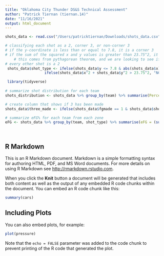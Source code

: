 ```yaml
---
title: "Oklahoma City Thunder DS&S Technical Assessment"
author: "Patrick Tiernan (tiernan.14)"
date: "11/16/2021"
output: html_document
---
```


```r
shots_data <- read.csv("/Users/patricktiernan/Downloads/shots_data.csv")

# classifying each shot as a 2, corner 3, or non-corner 3
# if the y-coordinate is less than or equal to 7.8, it is a corner 3
# if the sum of the squared x and y values is greater than 23.75^2, it is a non-corner 3
    # this comes from pythagorean theorem, and we are looking to see if the diagonal is greater than 23.75
# every other shot is a 2
 shots_data$shot_type <- ifelse(shots_data$y <= 7.8 & abs(shots_data$x) > 22, "C3",
                  ifelse(shots_data$x^2 + shots_data$y^2 > 23.75^2, "NC3", "2PT"))

 library(tidyverse)
 
# summarize shot distribution for each team
shots_distribution <- shots_data %>% group_by(team) %>% summarise(Percent_2s = mean(shot_type == "2PT"), Percent_NonCorner3s = mean(shot_type == "NC3"), Percent_Corner3s = mean(shot_type == "C3"))

# create column that shows if 3 has been made
shots_data$three_made <- ifelse(shots_data$fgmade == 1 & shots_data$shot_type != "2PT", 1, 0)

# summarize eFG% for each team from each zone
eFG <- shots_data %>% group_by(team, shot_type) %>% summarise(eFG = (sum(fgmade) + (.5* sum(three_made)))/(n()))

 
```

## R Markdown

This is an R Markdown document. Markdown is a simple formatting syntax for authoring HTML, PDF, and MS Word documents. For more details on using R Markdown see <http://rmarkdown.rstudio.com>.

When you click the **Knit** button a document will be generated that includes both content as well as the output of any embedded R code chunks within the document. You can embed an R code chunk like this:

```r
summary(cars)
```

## Including Plots

You can also embed plots, for example:

```r
plot(pressure)
```

Note that the `echo = FALSE` parameter was added to the code chunk to prevent printing of the R code that generated the plot.
